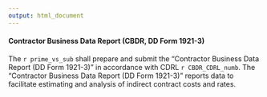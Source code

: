 ```yaml
---
output: html_document
---
```

#### Contractor Business Data Report (CBDR, DD Form 1921-3)
The `r prime_vs_sub` shall prepare and submit the "Contractor Business Data Report (DD Form 1921-3)" in accordance with CDRL `r CBDR_CDRL_numb`. The "Contractor Business Data Report (DD Form 1921-3)" reports data to facilitate estimating and analysis of indirect contract costs and rates.  
